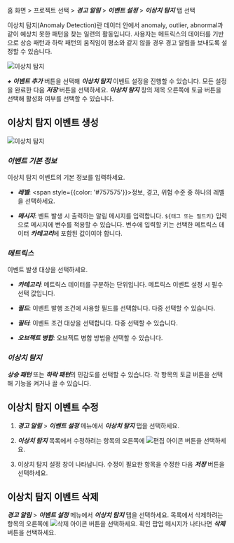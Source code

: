 홈 화면 > 프로젝트 선택 > ***경고 알림*** > ***이벤트 설정*** > ***이상치 탐지*** 탭 선택

이상치 탐지(Anomaly Detection)란 데이터 안에서 anomaly, outlier, abnormal과 같이 예상치 못한 패턴을 찾는 일련의 활동입니다. 사용자는 메트릭스의 데이터를 기반으로 상승 패턴과 하락 패턴의 움직임이 평소와 같지 않을 경우 경고 알림을 보내도록 설정할 수 있습니다. 

![이상치 탐지](/img/set-event-abnormal.png)

***+ 이벤트 추가*** 버튼을 선택해 ***이상치 탐지*** 이벤트 설정을 진행할 수 있습니다. 모든 설정을 완료한 다음 ***저장*** 버튼을 선택하세요. ***이상치 탐지*** 창의 제목 오른쪽에 토글 버튼을 선택해 활성화 여부를 선택할 수 있습니다.

## 이상치 탐지 이벤트 생성

![이상치 탐지](/img/set-event-anormal-create.png)

### ***이벤트 기본 정보***

이상치 탐지 이벤트의 기본 정보를 입력하세요.

* ***레벨***: <span style={{color: '#757575'}}>정보</span>, <span class='slow'>경고</span>, <span class='vslow'>위험</span> 수준 중 하나의 레벨을 선택하세요.

* ***메시지***: 벤트 발생 시 출력하는 알림 메시지를 입력합니다. `${태그 또는 필드키}` 입력으로 메시지에 변수를 적용할 수 있습니다. 변수에 입력할 키는 선택한 메트릭스 데이터 ***카테고리***에 포함된 값이여야 합니다.

### ***메트릭스***

이벤트 발생 대상을 선택하세요.

* ***카테고리***: 메트릭스 데이터를 구분하는 단위입니다. 메트릭스 이벤트 설정 시 필수 선택 값입니다.

* ***필드***: 이벤트 발행 조건에 사용할 필드를 선택합니다. 다중 선택할 수 있습니다.

* ***필터***: 이벤트 조건 대상을 선택합니다. 다중 선택할 수 있습니다.

* ***오브젝트 병합***: 오브젝트 병합 방법을 선택할 수 있습니다.

### ***이상치 탐지***

***상승 패턴*** 또는 ***하락 패턴***의 민감도를 선택할 수 있습니다. 각 항목의 토글 버튼을 선택해 기능을 켜거나 끌 수 있습니다.

<!-- 
### ***부가정보***

이벤트 수신 태그를 선택하면 해당 태그를 가진 프로젝트 멤버와 3rd-party 플러그인에 알림을 전송할 수 있습니다. 이벤트 수신 태그를 선택하지 않으면 프로젝트 전체 멤버에게 경고 알림을 보냅니다.

태그를 추가하지 않으면 전체 멤버에게 경고 알림을 보냅니다. ***+ 태그 추가***를 클릭한 다음 ***태그 목록***에서 경고 알림 수신 대상을 선택하세요. ***+ 새 태그 생성***을 선택해 태그를 추가할 수도 있습니다.

:::note

***경고 알림*** > ***이벤트 수신 설정*** 메뉴에서 프로젝트 멤버와 3rd-party 플러그인에 태그를 설정할 수 있습니다.

:::

-->

## 이상치 탐지 이벤트 수정

1. ***경고 알림*** > ***이벤트 설정*** 메뉴에서 ***이상치 탐지*** 탭을 선택하세요.

1. ***이상치 탐지*** 목록에서 수정하려는 항목의 오른쪽에 ![편집 아이콘](/img/ico-edit.svg) 버튼을 선택하세요.

1. 이상치 탐지 설정 창이 나타납니다. 수정이 필요한 항목을 수정한 다음 ***저장*** 버튼을 선택하세요.

## 이상치 탐지 이벤트 삭제

 ***경고 알림*** > ***이벤트 설정*** 메뉴에서 ***이상치 탐지*** 탭을 선택하세요. 목록에서 삭제하려는 항목의 오른쪽에 ![삭제 아이콘](/img/ico-trash.svg) 버튼을 선택하세요. 확인 팝업 메시지가 나타나면 ***삭제*** 버튼을 선택하세요.